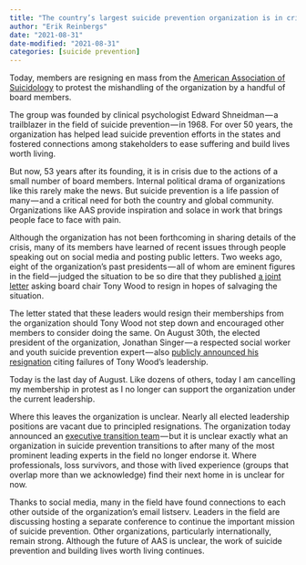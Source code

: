 ```yaml
---
title: "The country’s largest suicide prevention organization is in crisis"
author: "Erik Reinbergs"
date: "2021-08-31"
date-modified: "2021-08-31"
categories: [suicide prevention]
---
```

Today, members are resigning en mass from the [American Association of Suicidology](https://suicidology.org/?ref=ereinbergs.ghost.io) to protest the mishandling of the organization by a handful of board members.

The group was founded by clinical psychologist Edward Shneidman — a trailblazer in the field of suicide prevention — in 1968. For over 50 years, the organization has helped lead suicide prevention efforts in the states and fostered connections among stakeholders to ease suffering and build lives worth living.

But now, 53 years after its founding, it is in crisis due to the actions of a small number of board members. Internal political drama of organizations like this rarely make the news. But suicide prevention is a life passion of many — and a critical need for both the country and global community. Organizations like AAS provide inspiration and solace in work that brings people face to face with pain.

Although the organization has not been forthcoming in sharing details of the crisis, many of its members have learned of recent issues through people speaking out on social media and posting public letters. Two weeks ago, eight of the organization’s past presidents — all of whom are eminent figures in the field — judged the situation to be so dire that they published [a joint letter](https://www.speakingofsuicide.com/2021/08/16/american-association-of-suicidology/?ref=ereinbergs.ghost.io) asking board chair Tony Wood to resign in hopes of salvaging the situation.

The letter stated that these leaders would resign their memberships from the organization should Tony Wood not step down and encouraged other members to consider doing the same. On August 30th, the elected president of the organization, Jonathan Singer — a respected social worker and youth suicide prevention expert — also [publicly announced his resignation](https://www.speakingofsuicide.com/2021/08/30/aas-president-letter-of-resignation/?ref=ereinbergs.ghost.io) citing failures of Tony Wood’s leadership.

Today is the last day of August. Like dozens of others, today I am cancelling my membership in protest as I no longer can support the organization under the current leadership.

Where this leaves the organization is unclear. Nearly all elected leadership positions are vacant due to principled resignations. The organization today announced an [executive transition team](https://suicidology.org/2021/08/31/additional-updates/?ref=ereinbergs.ghost.io) — but it is unclear exactly what an organization in suicide prevention transitions to after many of the most prominent leading experts in the field no longer endorse it. Where professionals, loss survivors, and those with lived experience (groups that overlap more than we acknowledge) find their next home in is unclear for now.

Thanks to social media, many in the field have found connections to each other outside of the organization’s email listserv. Leaders in the field are discussing hosting a separate conference to continue the important mission of suicide prevention. Other organizations, particularly internationally, remain strong. Although the future of AAS is unclear, the work of suicide prevention and building lives worth living continues.